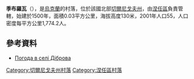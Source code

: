{{coord|51|0|58|N|32|8|51|E|scale:100000|display=title}}

'''季布羅瓦'''（{{lang-uk|Діброва}}），是[[烏克蘭|烏克蘭]]的村落，位於該國北部[[切爾尼戈夫州|切爾尼戈夫州]]，由[[涅任區|涅任區]]負責管轄，始建於1500年，面積0.03平方公里，海拔高度130米，2001年人口55，人口密度每平方公里1,774.2人。

==參考資料==
* [http://weather.in.ua/ua/chernigovskaja/6767 Погода в селі Діброва]{{Wayback|url=http://weather.in.ua/ua/chernigovskaja/6767 |date=20160305220014 }}

[[Category:切爾尼戈夫州村落|Category:切爾尼戈夫州村落]]
[[Category:涅任區村落|Category:涅任區村落]]


{{Chernihiv-geo-stub}}
